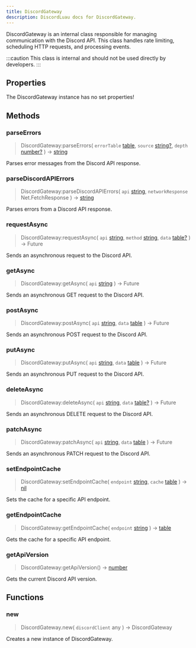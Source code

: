```yaml
---
title: DiscordGateway
description: DiscordLuau docs for DiscordGateway.
---
```

[//]: # (This file was automatically compiled through the Generator luau code under this repository)
[//]: # (if you want to edit the documentation of discord-luau, please write changes)
[//]: # (to the discord-luau repository itself, we extract the comments from discord-luau and translate)
[//]: # (them into markdown files that Nextra can interpret!)

DiscordGateway is an internal class responsible for managing communication with the Discord API. This class handles rate limiting, scheduling HTTP requests, and processing events.

:::caution
This class is internal and should not be used directly by developers.
:::

[//]: # (----- DOCUMENT PROPERTIES ----- )

## Properties

The DiscordGateway instance has no set properties!

[//]: # (----- DOCUMENT METHODS ----- )

## Methods

### parseErrors

> DiscordGateway:parseErrors( `errorTable` [table](https://www.lua.org/pil/2.5.html), `source` [string?](https://www.lua.org/pil/2.4.html), `depth` [number?](https://www.lua.org/pil/2.3.html) ) ->  [string](https://www.lua.org/pil/2.4.html) 

Parses error messages from the Discord API response.
### parseDiscordAPIErrors

> DiscordGateway:parseDiscordAPIErrors( `api` [string](https://www.lua.org/pil/2.4.html), `networkResponse` Net.FetchResponse ) ->  [string](https://www.lua.org/pil/2.4.html) 

Parses errors from a Discord API response.
### requestAsync

> DiscordGateway:requestAsync( `api` [string](https://www.lua.org/pil/2.4.html), `method` [string](https://www.lua.org/pil/2.4.html), `data` [table?](https://www.lua.org/pil/2.5.html) ) ->  Future 

Sends an asynchronous request to the Discord API.
### getAsync

> DiscordGateway:getAsync( `api` [string](https://www.lua.org/pil/2.4.html) ) ->  Future 

Sends an asynchronous GET request to the Discord API.
### postAsync

> DiscordGateway:postAsync( `api` [string](https://www.lua.org/pil/2.4.html), `data` [table](https://www.lua.org/pil/2.5.html) ) ->  Future 

Sends an asynchronous POST request to the Discord API.
### putAsync

> DiscordGateway:putAsync( `api` [string](https://www.lua.org/pil/2.4.html), `data` [table](https://www.lua.org/pil/2.5.html) ) ->  Future 

Sends an asynchronous PUT request to the Discord API.
### deleteAsync

> DiscordGateway:deleteAsync( `api` [string](https://www.lua.org/pil/2.4.html), `data` [table?](https://www.lua.org/pil/2.5.html) ) ->  Future 

Sends an asynchronous DELETE request to the Discord API.
### patchAsync

> DiscordGateway:patchAsync( `api` [string](https://www.lua.org/pil/2.4.html), `data` [table](https://www.lua.org/pil/2.5.html) ) ->  Future 

Sends an asynchronous PATCH request to the Discord API.
### setEndpointCache

> DiscordGateway:setEndpointCache( `endpoint` [string](https://www.lua.org/pil/2.4.html), `cache` [table](https://www.lua.org/pil/2.5.html) ) -> [nil](https://www.lua.org/pil/2.1.html)

Sets the cache for a specific API endpoint.
### getEndpointCache

> DiscordGateway:getEndpointCache( `endpoint` [string](https://www.lua.org/pil/2.4.html) ) ->  [table](https://www.lua.org/pil/2.5.html) 

Gets the cache for a specific API endpoint.
### getApiVersion

> DiscordGateway:getApiVersion() ->  [number](https://www.lua.org/pil/2.3.html) 

Gets the current Discord API version.

[//]: # (----- DOCUMENT FUNCTIONS ----- )

## Functions

### new

> DiscordGateway.new( `discordClient` any ) ->  DiscordGateway 

Creates a new instance of DiscordGateway.

